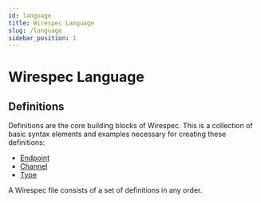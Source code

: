```yaml
---
id: language
title: Wirespec Language
slug: /language
sidebar_position: 1
---
```


# Wirespec Language

## Definitions

Definitions are the core building blocks of Wirespec. This is a collection of basic syntax elements and examples
necessary for creating these definitions:
 - [Endpoint](language/endpoints)
 - [Channel](language/channels)
 - [Type](language/types)

A Wirespec file consists of a set of definitions in any order.
